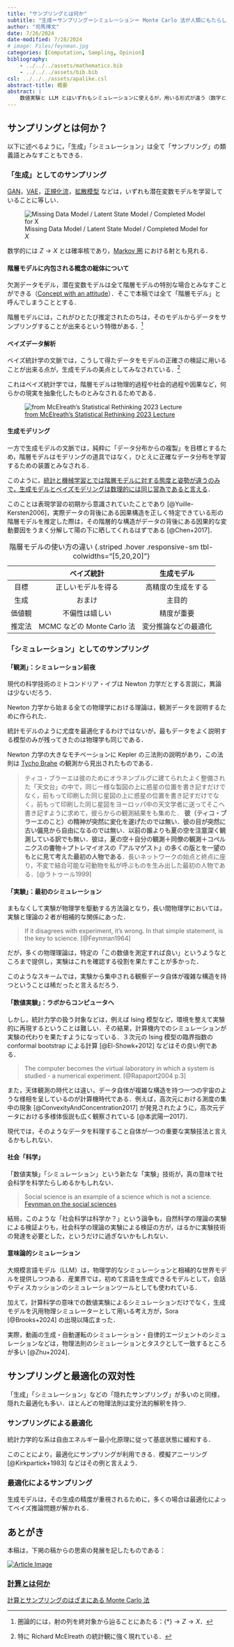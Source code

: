 ```yaml
---
title: "サンプリングとは何か"
subtitle: "生成＝サンプリング＝シミュレーション＝ Monte Carlo 法が人類にもたらしたもの"
author: "司馬博文"
date: 7/26/2024
date-modified: 7/28/2024
# image: Files/feynman.jpg
categories: [Computation, Sampling, Opinion]
bibliography: 
    - ../../../assets/mathematics.bib
    - ../../../assets/bib.bib
csl: ../../../assets/apalike.csl
abstract-title: 概要
abstract: |
    数値実験と LLM とはいずれもシミュレーションに使えるが，用いる形式が違う（数字と文字）．これにより，物理的な用途と社会的な用途とに別れている．この形式の違いを超克するのが機械学習の悲願であるとするならば，計算とはなんだろうか？ Monte Carlo 法とはシミュレーションと計算を架橋する存在であるならば，今後どのような貢献ができるのであろうか？
---
```


## サンプリングとは何か？

以下に述べるように，「生成」「シミュレーション」は全て「サンプリング」の類義語とみなすこともできる．

### 「生成」としてのサンプリング {#sec-sampling-as-synthesis}

[GAN](../Kernels/Deep3.qmd)，[VAE](../Kernels/Deep4.qmd)，[正規化流](NF.qmd)，[拡散模型](Diffusion.qmd) などは，いずれも潜在変数モデルを学習していることに等しい．

![Missing Data Model / Latent State Model / Completed Model for $X$](../Computation/incomplete.png)

数学的には $Z\to X$ とは確率核であり，[Markov 圏](../../2023/Probability/MarkovCategory.qmd) における射とも見れる．

#### 階層モデルに内包される概念の総体について

欠測データモデル，潜在変数モデルは全て階層モデルの特別な場合とみなすことができる（[Concept with an attitude](https://ncatlab.org/nlab/show/concept+with+an+attitude)）．そこで本稿では全て「階層モデル」と呼んでしまうこととする．

階層モデルには，これがひとたび推定されたのちは，そのモデルからデータをサンプリングすることが出来るという特徴がある．^[圏論的には，射の列を終対象から辿ることにあたる：$\{*\}\to Z\to X$．]

#### ベイズデータ解析

ベイズ統計学の文脈では，こうして得たデータをモデルの正確さの検証に用いることが出来る点が，生成モデルの美点としてみなされている．^[特に Richard McElreath の統計観に強く現れている．]

これはベイズ統計学では，階層モデルは物理的過程や社会的過程や因果など，何らかの現実を抽象化したものとみなされるためである．

![[from McElreath's Statistical Rethinking 2023 Lecture](https://youtu.be/R1vcdhPBlXA?si=zyjrzNi4greRUCIg)](Files/McElreath.PNG)

#### 生成モデリング

一方で生成モデルの文脈では，純粋に「データ分布からの複製」を目標とするため，階層モデルはモデリングの道具ではなく，ひとえに正確なデータ分布を学習するための装置とみなされる．

このように，[統計と機械学習とでは階層モデルに対する態度と姿勢が違うのみで，生成モデルとベイズモデリングは数理的には同じ営為であると言える]{.underline}．

このことは表現学習の初期から意識されていたことであり [@Yuille-Kersten2006]，実際データの背後にある因果構造を正しく特定できている形の階層モデルを推定した際は，その階層的な構造がデータの背後にある因果的な変動要因をうまく分解して陽の下に晒してくれるはずである [@Chen+2017]．

|| ベイズ統計 | 生成モデル |
|:---:|:----------:|:----------:|
| 目標 | 正しいモデルを得る | 高精度の生成をする |
| 生成 | おまけ | 主目的 |
| 価値観 | 不偏性は嬉しい | 精度が重要 |
| 推定法 | MCMC などの Monte Carlo 法 | 変分推論などの最適化 |

: 階層モデルの使い方の違い {.striped .hover .responsive-sm tbl-colwidths="[5,20,20]"}

### 「シミュレーション」としてのサンプリング

#### 「観測」：シミュレーション前夜

現代の科学技術のミトコンドリア・イブは Newton 力学だとする言説に，異論は少ないだろう．

Newton 力学から始まる全ての物理学における理論は，観測データを説明するために作られた．

統計モデルのように尤度を最適化するわけではないが，最もデータをよく説明する模型のみが残ってきたのは物理学も同じである．

Newton 力学の大きなモチベーションに Kepler の三法則の説明があり，この法則は [Tycho Brahe](https://ja.wikipedia.org/wiki/ティコ・ブラーエ) の観測から見出されたものである．

> ティコ・ブラーエは彼のためにオラネンブルグに建てられたよく整備された「天文台」の中で，同じ一様な製図の上に惑星の位置を書き記すだけでなく，前もって印刷した同じ星図の上に惑星の位置を書き記すだけでなく，前もって印刷した同じ星図をヨーロッパ中の天文学者に送ってそこへ書き記すように求めて，彼らからの観測結果をも集めた．
> **彼（ティコ・ブラーエのこと）の精神が突然に変化を遂げたのでは無い．彼の目が突然に古い偏見から自由になるのでは無い．以前の誰よりも夏の空を注意深く観測している訳でも無い．彼は，夏の空＋自分の観測＋同僚の観測＋コペルニクスの書物＋プトレマイオスの『アルマゲスト』の多くの版とを一望のもとに見て考えた最初の人物である**．長いネットワークの始点と終点に座り，不変で結合可能な可動物を私が呼ぶものを生み出した最初の人物である．[@ラトゥール1999]

#### 「実験」：最初のシミュレーション {#sec-physical-simulation}

まもなくして実験が物理学を駆動する方法論となり，長い間物理学においては，実験と理論の２者が相補的な関係にあった．

> If it disagrees with experiment, it’s wrong. In that simple statement, is the key to science. [@Feynman1964]

だが，多くの物理理論は，特定の「この数値を測定すれば良い」というようなところまで提供し，実験はこれを確認する役割を果たすことが多かった．

このようなスキームでは，実験から集中される観察データ自体が複雑な構造を持つということは稀だったと言えるだろう．

#### 「数値実験」：ラボからコンピュータへ

しかし，統計力学の扱う対象などは，例えば Ising 模型など，環境を整えて実験的に再現するということは難しい．その結果，計算機内でのシミュレーションが実験の代わりを果たすようになっている．３次元の Ising 模型の臨界指数の conformal bootstrap による計算 [@El-Showk+2012] などはその良い例である．

> The computer becomes the virtual laboratory in which a system is studied - a numerical experiment. [@Rapaport2004 p.3]

また，天体観測の時代とは違い，データ自体が複雑な構造を持つ一つの宇宙のような様相を呈しているのが計算機時代である．例えば，高次元における測度の集中の現象 [@ConvexityAndConcentration2017] が発見されたように，高次元データにおける多様体仮説も広く観察されている [@本武陽一2017]．

現代では，そのようなデータを料理すること自体が一つの重要な実験技法と言えるかもしれない．

#### 社会「科学」

「数値実験」「シミュレーション」という新たな「実験」技術が，真の意味で社会科学を科学たらしめるかもしれない．

> Social science is an example of a science which is not a science.<br>[Feynman on the social sciences](https://youtu.be/zkFPCTwPlkU?si=uA2tM0e18lfip_gI)

結局，このような「社会科学は科学か？」という論争も，自然科学の理論の実験による検証よりも，社会科学の理論の実験による検証の方が，はるかに実験技術の発達を必要とした，というだけに過ぎないかもしれない．

#### 意味論的シミュレーション

大規模言語モデル（LLM）は，物理学的なシミュレーションと相補的な世界モデルを提供しつつある．産業界では，初めて言語を生成できるモデルとして，会話やディスカッションのシミュレーションツールとしても使われている．

加えて，計算科学の意味での数値実験によるシミュレーションだけでなく，生成モデルを汎用物理シミュレーターとして用いる考え方が，Sora [@Brooks+2024] の出現以降広まった．

実際，動画の生成・自動運転のシミュレーション・自律的エージェントのシミュレーションなどは，物理法則のシミュレーションとタスクとして一致するところが多い [@Zhu+2024]．

## サンプリングと最適化の双対性

「生成」「シミュレーション」などの「隠れたサンプリング」が多いのと同様，隠れた最適化も多い．ほとんどの物理法則は変分法的解釈を持つ．

### サンプリングによる最適化

統計力学的な系は自由エネルギー最小化原理に従って基底状態に緩和する．

このことにより，最適化にサンプリングが利用できる．模擬アニーリング [@Kirkpartick+1983] などはその例と言えよう．

### 最適化によるサンプリング

生成モデルは，その生成の精度が重視されるために，多くの場合は最適化によってベイズ推論問題が解かれる．



## あとがき {.appendix}

本稿は，下掲の稿からの思索の発展を記したものである：

```{=html}
<div class="article-card-container">
    <div class="article-card">
        <a href="https://162348.github.io/posts/2024/Computation/AboutSimulation.html" target="_blank">
            <img src="https://162348.github.io/posts/2024/Computation/Files/feynman.jpg" alt="Article Image" class="article-image">
            <div class="article-content">
                <h3 class="article-title">計算とは何か</h3>
                <p class="article-description">計算とサンプリングのはざまにある Monte Carlo 法</p>
            </div>
        </a>
    </div>
</div>
```